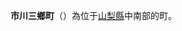 {{Multiple issues|
{{Unreferenced|time=2019-01-14T22:47:39+00:00}}
{{Expand language|1=ja|time=2021-04-30T06:20:55+00:00}}
}}
{{日本町村|
自治體名=市川三鄉|
町村=町|
圖像=[[File:Lake_Shibire.JPG|240px]]|
圖像說明=[[四尾連湖|四尾連湖]]（志比禮湖）|
町村章=|
日文原名=市川三郷町|
平假名=いちかわみさとちょう|
羅馬字拼音=Ichikawamisato-chō|
都道府縣=山梨縣|
支廳=|
郡=西八代郡|
編號=19346-1|
面積=75.07|
邊界未定=|
人口=17,631|
統計時間=2007年5月1日|
自治體=[[南阿爾卑斯市|南阿爾卑斯市]]、[[中央市|中央市]]、<br>[[甲府市|甲府市]]、[[富士川町|富士川町]]、[[身延町|身延町]]|
樹=|
花=|
其他象徵物=|
其他象徵=|
郵遞區號=409-3601|
所在地=西八代郡市川三郷町市川大門1790-3 |
電話號碼=55-272-1501|
外部連結=http://www.town.ichikawamisato.yamanashi.jp/  |
經度= |
緯度= |
地圖=|
參考資料= |
}}
'''市川三鄉町'''（{{jpn|j=市川三郷町|hg=いちかわみさとちょう|rm=Ichikawamisato chō|f=y}}）為位于[[山梨縣|山梨縣]]中南部的町。

{{山梨縣}}
{{Japan-geo-stub}}